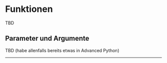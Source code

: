 # Funktionen
TBD

## Parameter und Argumente
TBD (habe allenfalls bereits etwas in Advanced Python)

---
